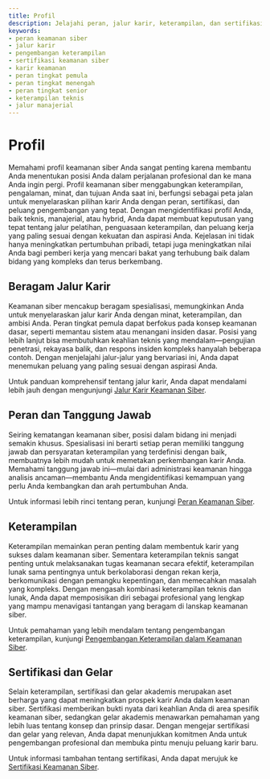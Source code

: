 ```yaml
---
title: Profil
description: Jelajahi peran, jalur karir, keterampilan, dan sertifikasi dalam profil keamanan siber
keywords:
- peran keamanan siber
- jalur karir
- pengembangan keterampilan
- sertifikasi keamanan siber
- karir keamanan
- peran tingkat pemula
- peran tingkat menengah
- peran tingkat senior
- keterampilan teknis
- jalur manajerial
---
```


# Profil

Memahami profil keamanan siber Anda sangat penting karena membantu Anda menentukan posisi Anda dalam perjalanan profesional dan ke mana Anda ingin pergi. Profil keamanan siber menggabungkan keterampilan, pengalaman, minat, dan tujuan Anda saat ini, berfungsi sebagai peta jalan untuk menyelaraskan pilihan karir Anda dengan peran, sertifikasi, dan peluang pengembangan yang tepat. Dengan mengidentifikasi profil Anda, baik teknis, manajerial, atau hybrid, Anda dapat membuat keputusan yang tepat tentang jalur pelatihan, penguasaan keterampilan, dan peluang kerja yang paling sesuai dengan kekuatan dan aspirasi Anda. Kejelasan ini tidak hanya meningkatkan pertumbuhan pribadi, tetapi juga meningkatkan nilai Anda bagi pemberi kerja yang mencari bakat yang terhubung baik dalam bidang yang kompleks dan terus berkembang.

## Beragam Jalur Karir

Keamanan siber mencakup beragam spesialisasi, memungkinkan Anda untuk menyelaraskan jalur karir Anda dengan minat, keterampilan, dan ambisi Anda. Peran tingkat pemula dapat berfokus pada konsep keamanan dasar, seperti memantau sistem atau menangani insiden dasar. Posisi yang lebih lanjut bisa membutuhkan keahlian teknis yang mendalam—pengujian penetrasi, rekayasa balik, dan respons insiden kompleks hanyalah beberapa contoh. Dengan menjelajahi jalur-jalur yang bervariasi ini, Anda dapat menemukan peluang yang paling sesuai dengan aspirasi Anda.

Untuk panduan komprehensif tentang jalur karir, Anda dapat mendalami lebih jauh dengan mengunjungi [Jalur Karir Keamanan Siber](career/profile/career_paths).

## Peran dan Tanggung Jawab

Seiring kematangan keamanan siber, posisi dalam bidang ini menjadi semakin khusus. Spesialisasi ini berarti setiap peran memiliki tanggung jawab dan persyaratan keterampilan yang terdefinisi dengan baik, membuatnya lebih mudah untuk memetakan perkembangan karir Anda. Memahami tanggung jawab ini—mulai dari administrasi keamanan hingga analisis ancaman—membantu Anda mengidentifikasi kemampuan yang perlu Anda kembangkan dan arah pertumbuhan Anda.

Untuk informasi lebih rinci tentang peran, kunjungi [Peran Keamanan Siber](career/profile/roles).

## Keterampilan

Keterampilan memainkan peran penting dalam membentuk karir yang sukses dalam keamanan siber. Sementara keterampilan teknis sangat penting untuk melaksanakan tugas keamanan secara efektif, keterampilan lunak sama pentingnya untuk berkolaborasi dengan rekan kerja, berkomunikasi dengan pemangku kepentingan, dan memecahkan masalah yang kompleks. Dengan mengasah kombinasi keterampilan teknis dan lunak, Anda dapat memposisikan diri sebagai profesional yang lengkap yang mampu menavigasi tantangan yang beragam di lanskap keamanan siber.

Untuk pemahaman yang lebih mendalam tentang pengembangan keterampilan, kunjungi [Pengembangan Keterampilan dalam Keamanan Siber](career/profile/skill_development).

## Sertifikasi dan Gelar

Selain keterampilan, sertifikasi dan gelar akademis merupakan aset berharga yang dapat meningkatkan prospek karir Anda dalam keamanan siber. Sertifikasi memberikan bukti nyata dari keahlian Anda di area spesifik keamanan siber, sedangkan gelar akademis menawarkan pemahaman yang lebih luas tentang konsep dan prinsip dasar. Dengan mengejar sertifikasi dan gelar yang relevan, Anda dapat menunjukkan komitmen Anda untuk pengembangan profesional dan membuka pintu menuju peluang karir baru.

Untuk informasi tambahan tentang sertifikasi, Anda dapat merujuk ke [Sertifikasi Keamanan Siber](career/profile/certifications).